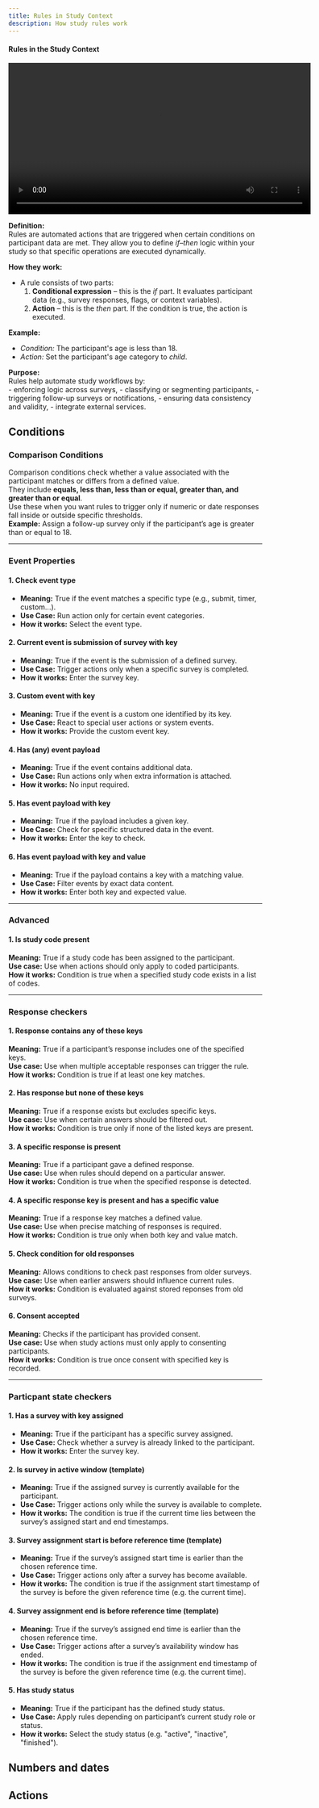 ```yaml
---
title: Rules in Study Context 
description: How study rules work
---
```


####  Rules in the Study Context 

<video width="600" controls>
  <source src="/videos/test.mp4" type="video/mp4" />
  Your browser does not support the video tag.
</video>

**Definition:**  
Rules are automated actions that are triggered when certain conditions on participant data are met. They allow you to define *if–then* logic within your study so that specific operations are executed dynamically.  

**How they work:**  
- A rule consists of two parts:  
  1. **Conditional expression** – this is the *if* part. It evaluates participant data (e.g., survey responses, flags, or context variables).  
  2. **Action** – this is the *then* part. If the condition is true, the action is executed.  

**Example:**  
- *Condition:* The participant's age is less than 18.  
- *Action:* Set the participant's age category to *child*.  

**Purpose:**  
Rules help automate study workflows by:  
    - enforcing logic across surveys,
    - classifying or segmenting participants,
    - triggering follow-up surveys or notifications,
    - ensuring data consistency and validity, 
    - integrate external services.

## Conditions

### Comparison Conditions  

Comparison conditions check whether a value associated with the participant matches or differs from a defined value.  
They include **equals, less than, less than or equal, greater than, and greater than or equal**.  
Use these when you want rules to trigger only if numeric or date responses fall inside or outside specific thresholds.  
**Example:** Assign a follow-up survey only if the participant’s age is greater than or equal to 18.  

---

### Event Properties

#### 1. **Check event type**  
* **Meaning:** True if the event matches a specific type (e.g., submit, timer, custom...).  
* **Use Case:** Run action only for certain event categories.  
* **How it works:** Select the event type.  


#### 2. **Current event is submission of survey with key**  
* **Meaning:** True if the event is the submission of a defined survey.  
* **Use Case:** Trigger actions only when a specific survey is completed.  
* **How it works:** Enter the survey key.  


#### 3. **Custom event with key**  
* **Meaning:** True if the event is a custom one identified by its key.  
* **Use Case:** React to special user actions or system events.  
* **How it works:** Provide the custom event key.  


#### 4. **Has (any) event payload**  
* **Meaning:** True if the event contains additional data.  
* **Use Case:** Run actions only when extra information is attached.  
* **How it works:** No input required.  


#### 5. **Has event payload with key**  
* **Meaning:** True if the payload includes a given key.  
* **Use Case:** Check for specific structured data in the event.  
* **How it works:** Enter the key to check.  


#### 6. **Has event payload with key and value**  
* **Meaning:** True if the payload contains a key with a matching value.  
* **Use Case:** Filter events by exact data content.  
* **How it works:** Enter both key and expected value.  

---
### Advanced

#### 1. Is study code present
**Meaning:** True if a study code has been assigned to the participant.  
**Use case:** Use when actions should only apply to coded participants.  
**How it works:** Condition is true when a specified study code exists in a list of codes.

---

### Response checkers

#### 1. Response contains any of these keys
**Meaning:** True if a participant’s response includes one of the specified keys.  
**Use case:** Use when multiple acceptable responses can trigger the rule.  
**How it works:** Condition is true if at least one key matches.


#### 2. Has response but none of these keys
**Meaning:** True if a response exists but excludes specific keys.  
**Use case:** Use when certain answers should be filtered out.  
**How it works:** Condition is true only if none of the listed keys are present.


#### 3. A specific response is present
**Meaning:** True if a participant gave a defined response.  
**Use case:** Use when rules should depend on a particular answer.  
**How it works:** Condition is true when the specified response is detected.


#### 4. A specific response key is present and has a specific value
**Meaning:** True if a response key matches a defined value.  
**Use case:** Use when precise matching of responses is required.  
**How it works:** Condition is true only when both key and value match.


#### 5. Check condition for old responses
**Meaning:** Allows conditions to check past responses from older surveys.  
**Use case:** Use when earlier answers should influence current rules.  
**How it works:** Condition is evaluated against stored reponses from old surveys.


#### 6. Consent accepted
**Meaning:** Checks if the participant has provided consent.  
**Use case:** Use when study actions must only apply to consenting participants.  
**How it works:** Condition is true once consent with specified key is recorded.

---

### Particpant state checkers

#### 1. **Has a survey with key assigned**  
* **Meaning:** True if the participant has a specific survey assigned.  
* **Use Case:** Check whether a survey is already linked to the participant.  
* **How it works:** Enter the survey key.  

#### 2. **Is survey in active window (template)**  
* **Meaning:** True if the assigned survey is currently available for the participant.  
* **Use Case:** Trigger actions only while the survey is available to complete.  
* **How it works:** The condition is true if the current time lies between the survey’s assigned start and end timestamps.

#### 3. **Survey assignment start is before reference time (template)**  
* **Meaning:** True if the survey’s assigned start time is earlier than the chosen reference time.  
* **Use Case:** Trigger actions only after a survey has become available.  
* **How it works:** The condition is true if the assignment start timestamp of the survey is before the given reference time (e.g. the current time).  

#### 4. **Survey assignment end is before reference time (template)**  
* **Meaning:** True if the survey’s assigned end time is earlier than the chosen reference time.  
* **Use Case:** Trigger actions after a survey’s availability window has ended.  
* **How it works:** The condition is true if the assignment end timestamp of the survey is before the given reference time (e.g. the current time).  

#### 5. **Has study status**  
* **Meaning:** True if the participant has the defined study status.  
* **Use Case:** Apply rules depending on participant’s current study role or status.  
* **How it works:** Select the study status (e.g. "active", "inactive", "finished").  

## Numbers and dates

## Actions